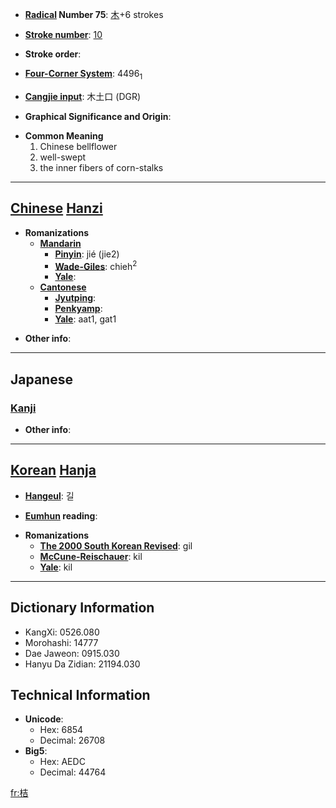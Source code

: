 * '''[[Wiktionary:Chinese radical index| Radical]] Number 75''': [[Wiktionary:Chinese radical index 木|木]]+6 strokes

* '''[[Wiktionary:Chinese total strokes index|Stroke number]]''': [[Wiktionary:Chinese total strokes index 10|10]]

* '''Stroke order''': 

* '''[[Wiktionary:Chinese four corner index|Four-Corner System]]''': 4496<sub>1</sub>

* '''[[Wiktionary:Chinese Cangjie index|Cangjie input]]''': 木土口 (DGR)

* '''Graphical Significance and Origin''': 

* '''Common Meaning'''
*#Chinese bellflower
*# well-swept
*# the inner fibers of corn-stalks


----

== [[Chinese]] [[Hanzi]] ==

* '''Romanizations'''
** '''[[Mandarin]]'''
*** '''[[Pinyin]]''': jié (jie2)
*** '''[[Wade-Giles]]''': chieh<sup>2</sup>
*** '''[[Yale]]''': 
** '''[[Cantonese]]'''
*** '''[[Jyutping]]''':
*** '''[[Penkyamp]]''': 
*** '''[[Yale]]''': aat1, gat1

* '''Other info''': 

----

==Japanese==
===[[Kanji]]===
{{kanji|on readings=[[きつ]] (kitsu), [[けつ]] (ketsu)
|kun readings=[[はねつるべ]] (hanetsurube)
}}

* '''Other info''':  

----

== [[Korean]] [[Hanja]] ==

* '''[[Hangeul]]''': 길

* '''[[Eumhun]] reading''': 

* '''Romanizations'''
** '''[[The 2000 South Korean Revised Romanization|The 2000 South Korean Revised]]''': gil
** '''[[McCune-Reischauer]]''': kil
** '''[[Yale]]''': kil

----

== Dictionary Information ==

* KangXi: 0526.080
* Morohashi: 14777
* Dae Jaweon: 0915.030
* Hanyu Da Zidian: 21194.030

== Technical Information ==

* '''Unicode''':
** Hex: 6854
** Decimal: 26708
* '''Big5''':
** Hex: AEDC
** Decimal: 44764

[[fr:桔]]
